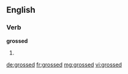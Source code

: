 ==English==

===Verb===
'''grossed'''

# {{past of|[[gross]]}}

[[de:grossed]]
[[fr:grossed]]
[[mg:grossed]]
[[vi:grossed]]